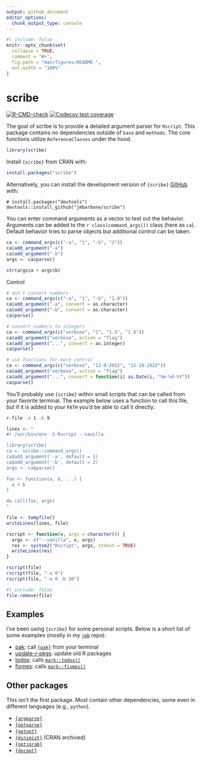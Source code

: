 ```yaml
---
output: github_document
editor_options: 
  chunk_output_type: console
---
```


<!-- README.md is generated from README.Rmd. Please edit that file -->

```r
#| include: false
knitr::opts_chunk$set(
  collapse = TRUE,
  comment = "#>",
  fig.path = "man/figures/README-",
  out.width = "100%"
)
```

# scribe

<!-- badges: start -->
[![R-CMD-check](https://github.com/jmbarbone/scribe/actions/workflows/R-CMD-check.yaml/badge.svg)](https://github.com/jmbarbone/scribe/actions/workflows/R-CMD-check.yaml)
[![Codecov test coverage](https://codecov.io/gh/jmbarbone/scribe/branch/main/graph/badge.svg)](https://app.codecov.io/gh/jmbarbone/scribe?branch=main)
<!-- badges: end -->

The goal of scribe is to provide a detailed argument parser for `Rscript`.
This package contains no dependencies outside of `base` and `methods`.
The core functions utilize `ReferenceClasses` under the hood.

```r
library(scribe)
```

Install `{scribe}` from CRAN with:

``` r
install.packages("scribe")
```

Alternatively, you can install the development version of `{scribe}` [GitHub](https://github.com/) with:

```
# install.packages("devtools")
devtools::install_github("jmbarbone/scribe")
```

You can enter command arguments as a vector to test out the behavior.
Arguments can be added to the ``r class(command_args())`` class (here as `ca`).
Default behavior tries to parse objects but additional control can be taken.

```r
ca <- command_args(c("-a", "1", "-b", "2"))
ca$add_argument("-a")
ca$add_argument("-b")
args <- ca$parse()

str(args$a + args$b)
```

Control

```r
# don't convert numbers
ca <- command_args(c("-a", "1", "-b", "1.0"))
ca$add_argument("-a", convert = as.character)
ca$add_argument("-b", convert = as.character)
ca$parse()

# convert numbers to integers
ca <- command_args(c("verbose", "1", "1.5", "1.9"))
ca$add_argument("verbose", action = "flag")
ca$add_argument("...", convert = as.integer)
ca$parse()

# use functions for more control
ca <- command_args(c("verbose", "12-9-2022", "12-10-2022"))
ca$add_argument("verbose", action = "flag")
ca$add_argument("...", convert = function(i) as.Date(i, "%m-%d-%Y"))
ca$parse()
```

You'll probably use `{scribe}` within small scripts that can be called from your favorite terminal.
The example below uses a function to call this file, but if it is added to your `PATH` you'd be able to call it directly:

``` bash
r-file -a 1 -b 9
```

```r
lines <- "
#! /usr/bin/env -S Rscript --vanilla 

library(scribe)
ca <- scribe::command_args()
ca$add_argument('-a', default = 1)
ca$add_argument('-b', default = 2)
args <- ca$parse()

foo <- function(a, b, ...) {
  a + b
}

do.call(foo, args)
"

file <- tempfile()
writeLines(lines, file)

rscript <- function(x, args = character()) {
  args <- c("--vanilla", x, args)
  res <- system2("Rscript", args, stdout = TRUE)
  writeLines(res)
}

rscript(file)
rscript(file, "-a 0")
rscript(file, "-a 0 -b 10")
```

```r
#| include: false
file.remove(file)
```

## Examples

I've been using `{scribe}` for some personal scripts.
Below is a short list of some examples (mostly in my [`jmb`](https://github.com/jmbarbone/jmb) repo):

- [pak](https://github.com/jmbarbone/jmb/blob/main/bin/pak): call [`{pak}`](https://pak.r-lib.org/) from your terminal
- [update-r-pkgs](https://github.com/jmbarbone/jmb/blob/main/bin/update-r-pkgs): update old R packages
- [todos](https://github.com/jmbarbone/jmb/blob/main/bin/todos): calls [`mark::todos()`](https://jmbarbone.github.io/mark/reference/todos.html)
- [fixmes](https://github.com/jmbarbone/jmb/blob/main/bin/fixmes): calls [`mark::fixmes()`](https://jmbarbone.github.io/mark/reference/todos.html)

## Other packages

This isn't the first package.
Most contain other dependencies, some even in different languages (e.g., `python`).

- [`{argparse}`](https://github.com/trevorld/r-argparse)
- [`{optparse}`](https://github.com/trevorld/r-optparse)
- [`{getopt}`](https://github.com/trevorld/r-getopt)
- [`{minimist}`](https://github.com/jeroen/minimist) (CRAN archived)
- [`{optigrab}`](https://github.com/decisionpatterns/optigrab)
- [`{docopt}`](https://github.com/docopt/docopt.R)

